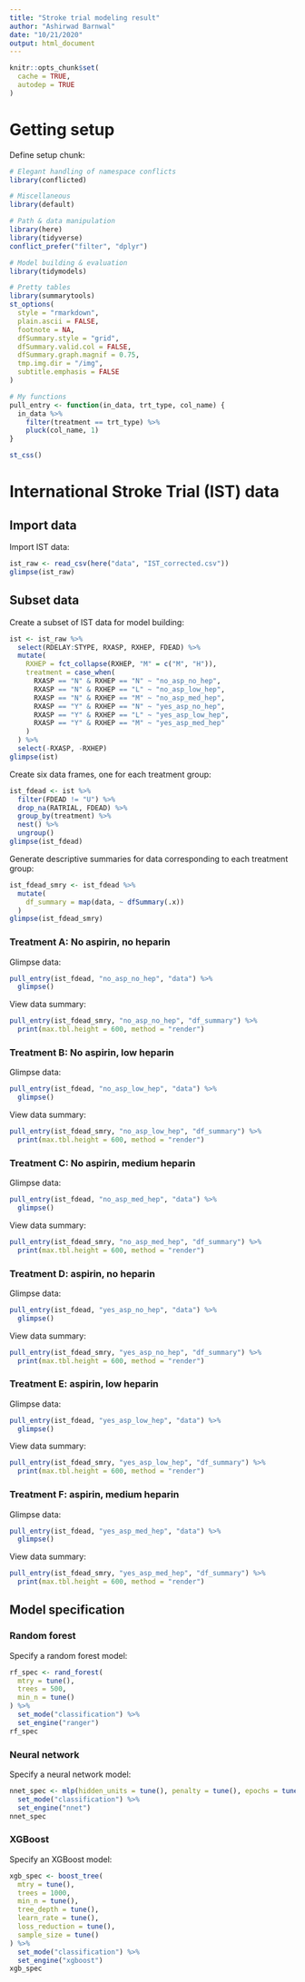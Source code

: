 ```yaml
---
title: "Stroke trial modeling result"
author: "Ashirwad Barnwal"
date: "10/21/2020"
output: html_document
---
```


```r
knitr::opts_chunk$set(
  cache = TRUE, 
  autodep = TRUE
)
```

# Getting setup
Define setup chunk:

```r
# Elegant handling of namespace conflicts
library(conflicted)

# Miscellaneous
library(default)

# Path & data manipulation
library(here)
library(tidyverse)
conflict_prefer("filter", "dplyr")

# Model building & evaluation
library(tidymodels)

# Pretty tables
library(summarytools)
st_options(
  style = "rmarkdown",
  plain.ascii = FALSE,
  footnote = NA,
  dfSummary.style = "grid",
  dfSummary.valid.col = FALSE,
  dfSummary.graph.magnif = 0.75,
  tmp.img.dir = "/img",
  subtitle.emphasis = FALSE
)

# My functions
pull_entry <- function(in_data, trt_type, col_name) {
  in_data %>%
    filter(treatment == trt_type) %>%
    pluck(col_name, 1)
}
```

```r
st_css()
```

# International Stroke Trial (IST) data

## Import data
Import IST data:

```r
ist_raw <- read_csv(here("data", "IST_corrected.csv"))
glimpse(ist_raw)
```

## Subset data {.tabset}
Create a subset of IST data for model building:

```r
ist <- ist_raw %>%
  select(RDELAY:STYPE, RXASP, RXHEP, FDEAD) %>%
  mutate(
    RXHEP = fct_collapse(RXHEP, "M" = c("M", "H")),
    treatment = case_when(
      RXASP == "N" & RXHEP == "N" ~ "no_asp_no_hep",
      RXASP == "N" & RXHEP == "L" ~ "no_asp_low_hep",
      RXASP == "N" & RXHEP == "M" ~ "no_asp_med_hep",
      RXASP == "Y" & RXHEP == "N" ~ "yes_asp_no_hep",
      RXASP == "Y" & RXHEP == "L" ~ "yes_asp_low_hep",
      RXASP == "Y" & RXHEP == "M" ~ "yes_asp_med_hep"
    )
  ) %>%
  select(-RXASP, -RXHEP)
glimpse(ist)
```

Create six data frames, one for each treatment group:

```r
ist_fdead <- ist %>%
  filter(FDEAD != "U") %>%
  drop_na(RATRIAL, FDEAD) %>%
  group_by(treatment) %>%
  nest() %>%
  ungroup()
glimpse(ist_fdead)
```

Generate descriptive summaries for data corresponding to each treatment group:

```r
ist_fdead_smry <- ist_fdead %>%
  mutate(
    df_summary = map(data, ~ dfSummary(.x))
  )
glimpse(ist_fdead_smry)
```

### Treatment A: No aspirin, no heparin
Glimpse data:

```r
pull_entry(ist_fdead, "no_asp_no_hep", "data") %>%
  glimpse()
```

View data summary:

```r
pull_entry(ist_fdead_smry, "no_asp_no_hep", "df_summary") %>%
  print(max.tbl.height = 600, method = "render")
```

### Treatment B: No aspirin, low heparin
Glimpse data:

```r
pull_entry(ist_fdead, "no_asp_low_hep", "data") %>%
  glimpse()
```

View data summary:

```r
pull_entry(ist_fdead_smry, "no_asp_low_hep", "df_summary") %>%
  print(max.tbl.height = 600, method = "render")
```

### Treatment C: No aspirin, medium heparin
Glimpse data:

```r
pull_entry(ist_fdead, "no_asp_med_hep", "data") %>%
  glimpse()
```

View data summary:

```r
pull_entry(ist_fdead_smry, "no_asp_med_hep", "df_summary") %>%
  print(max.tbl.height = 600, method = "render")
```

### Treatment D: aspirin, no heparin
Glimpse data:

```r
pull_entry(ist_fdead, "yes_asp_no_hep", "data") %>%
  glimpse()
```

View data summary:

```r
pull_entry(ist_fdead_smry, "yes_asp_no_hep", "df_summary") %>%
  print(max.tbl.height = 600, method = "render")
```

### Treatment E: aspirin, low heparin
Glimpse data:

```r
pull_entry(ist_fdead, "yes_asp_low_hep", "data") %>%
  glimpse()
```

View data summary:

```r
pull_entry(ist_fdead_smry, "yes_asp_low_hep", "df_summary") %>%
  print(max.tbl.height = 600, method = "render")
```

### Treatment F: aspirin, medium heparin
Glimpse data:

```r
pull_entry(ist_fdead, "yes_asp_med_hep", "data") %>%
  glimpse()
```

View data summary:

```r
pull_entry(ist_fdead_smry, "yes_asp_med_hep", "df_summary") %>%
  print(max.tbl.height = 600, method = "render")
```

## Model specification {.tabset}

### Random forest
Specify a random forest model:

```r
rf_spec <- rand_forest(
  mtry = tune(),
  trees = 500,
  min_n = tune()
) %>%
  set_mode("classification") %>%
  set_engine("ranger")
rf_spec
```

### Neural network
Specify a neural network model:

```r
nnet_spec <- mlp(hidden_units = tune(), penalty = tune(), epochs = tune()) %>%
  set_mode("classification") %>%
  set_engine("nnet")
nnet_spec
```

### XGBoost
Specify an XGBoost model:

```r
xgb_spec <- boost_tree(
  mtry = tune(),
  trees = 1000,
  min_n = tune(),
  tree_depth = tune(),
  learn_rate = tune(),
  loss_reduction = tune(),
  sample_size = tune()
) %>%
  set_mode("classification") %>%
  set_engine("xgboost")
xgb_spec
```



